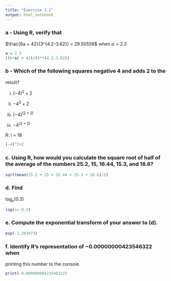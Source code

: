 ```yaml
---
title: "Exercise 2.1"
output: html_notebook
---
```


### a - Using R, verify that  
$\frac{6a + 42}{3^{4.2-3.62}} = 29.50556$
when $a = 2.3$
    

```r
a = 2.3
((6*a) + 42)/(3**(4.2-3.62))

```
### b - Which of the following squares negative 4 and adds 2 to the
result?

i. $(-4)^2+2$ 
    
ii. $-4^2+2$
    
iii. $(-4)^{(2+2)}$
    
iv. $-4^{(2+2)}$
    
R: i = 18

```r
(-4)^2+2

```
### c. Using R, how would you calculate the square root of half of the average of the numbers 25.2, 15, 16.44, 15.3, and 18.6?
```r
sqrt(mean(25.2 + 15 + 16.44 + 15.3 + 18.6)/2)
```
### d. Find 
$\log_e(0.3)$
```r
log(x= 0.3)
```


### e.  Compute the exponential transform of your answer to (d).
```r
exp(-1.203973)
```

### f. Identify R’s representation of −0.00000000423546322 when
printing this number to the console.
```r
print(-0.00000000423546322)
```
